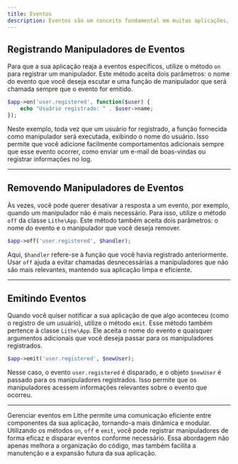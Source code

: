 ```yaml
---
title: Eventos
description: Eventos são um conceito fundamental em muitas aplicações, permitindo que diferentes partes do sistema se comuniquem de forma eficiente e desacoplada. No contexto do Lithe, eventos permitem que você reaja a ações específicas que ocorrem em sua aplicação, como o registro de um usuário ou a conclusão de um processamento.
---
```


## Registrando Manipuladores de Eventos

Para que a sua aplicação reaja a eventos específicos, utilize o método `on` para registrar um manipulador. Este método aceita dois parâmetros: o nome do evento que você deseja escutar e uma função de manipulador que será chamada sempre que o evento for emitido.

```php
$app->on('user.registered', function($user) {
    echo "Usuário registrado: " . $user->name;
});
```

Neste exemplo, toda vez que um usuário for registrado, a função fornecida como manipulador será executada, exibindo o nome do usuário. Isso permite que você adicione facilmente comportamentos adicionais sempre que esse evento ocorrer, como enviar um e-mail de boas-vindas ou registrar informações no log.

---

## Removendo Manipuladores de Eventos

Às vezes, você pode querer desativar a resposta a um evento, por exemplo, quando um manipulador não é mais necessário. Para isso, utilize o método `off` da classe `Lithe\App`. Este método também aceita dois parâmetros: o nome do evento e o manipulador que você deseja remover.

```php
$app->off('user.registered', $handler);
```

Aqui, `$handler` refere-se à função que você havia registrado anteriormente. Usar `off` ajuda a evitar chamadas desnecessárias a manipuladores que não são mais relevantes, mantendo sua aplicação limpa e eficiente.

---

## Emitindo Eventos

Quando você quiser notificar a sua aplicação de que algo aconteceu (como o registro de um usuário), utilize o método `emit`. Esse método também pertence à classe `Lithe\App`. Ele aceita o nome do evento e quaisquer argumentos adicionais que você deseja passar para os manipuladores registrados.

```php
$app->emit('user.registered', $newUser);
```

Nesse caso, o evento `user.registered` é disparado, e o objeto `$newUser` é passado para os manipuladores registrados. Isso permite que os manipuladores acessem informações relevantes sobre o evento que ocorreu.

---

Gerenciar eventos em Lithe permite uma comunicação eficiente entre componentes da sua aplicação, tornando-a mais dinâmica e modular. Utilizando os métodos `on`, `off` e `emit`, você pode registrar manipuladores de forma eficaz e disparar eventos conforme necessário. Essa abordagem não apenas melhora a organização do código, mas também facilita a manutenção e a expansão futura da sua aplicação.
